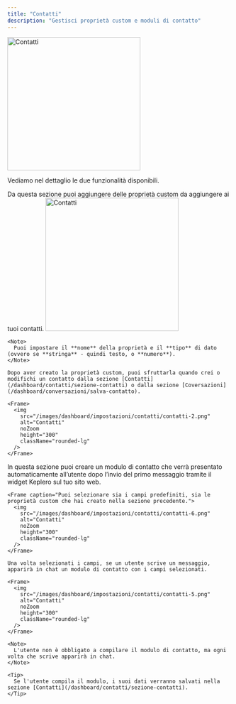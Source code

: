 ```yaml
---
title: "Contatti"
description: "Gestisci proprietà custom e moduli di contatto"
---
```


<Frame>
  <img
    src="/images/dashboard/impostazioni/contatti/contatti-1.png"
    alt="Contatti"
    noZoom
    height="300"
    className="rounded-lg"
  />
</Frame>

Vediamo nel dettaglio le due funzionalità disponibili.

<Tabs>
  <Tab title="Proprietà" icon="image-portrait">
    Da questa sezione puoi aggiungere delle proprietà custom da aggiungere ai tuoi contatti.
    <Frame>
      <img
        src="/images/dashboard/impostazioni/contatti/contatti-3.png"
        alt="Contatti"
        noZoom
        height="300"
        className="rounded-lg"
      />
    </Frame>

    <Note>
      Puoi impostare il **nome** della proprietà e il **tipo** di dato (ovvero se **stringa** - quindi testo, o **numero**).
    </Note>

    Dopo aver creato la proprietà custom, puoi sfruttarla quando crei o modifichi un contatto dalla sezione [Contatti](/dashboard/contatti/sezione-contatti) o dalla sezione [Coversazioni](/dashboard/conversazioni/salva-contatto).

    <Frame>
      <img
        src="/images/dashboard/impostazioni/contatti/contatti-2.png"
        alt="Contatti"
        noZoom
        height="300"
        className="rounded-lg"
      />
    </Frame>

    
  </Tab>
  <Tab title="Modulo di contatto" icon="ballot-check">
    In questa sezione puoi creare un modulo di contatto che verrà presentato automaticamente all’utente dopo l’invio del primo messaggio tramite il widget Keplero sul tuo sito web.

    <Frame caption="Puoi selezionare sia i campi predefiniti, sia le proprietà custom che hai creato nella sezione precedente.">
      <img
        src="/images/dashboard/impostazioni/contatti/contatti-6.png"
        alt="Contatti"
        noZoom
        height="300"
        className="rounded-lg"
      />
    </Frame>

    Una volta selezionati i campi, se un utente scrive un messaggio, apparirà in chat un modulo di contatto con i campi selezionati.

    <Frame>
      <img
        src="/images/dashboard/impostazioni/contatti/contatti-5.png"
        alt="Contatti"
        noZoom
        height="300"
        className="rounded-lg"
      />
    </Frame>

    <Note>
      L'utente non è obbligato a compilare il modulo di contatto, ma ogni volta che scrive apparirà in chat.
    </Note>

    <Tip>
      Se l'utente compila il modulo, i suoi dati verranno salvati nella sezione [Contatti](/dashboard/contatti/sezione-contatti).
    </Tip>

  </Tab>
</Tabs>